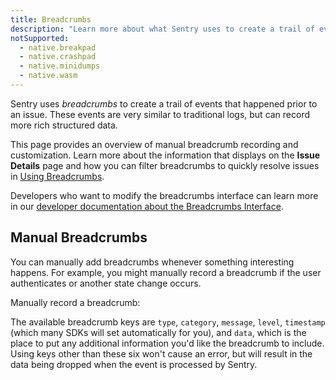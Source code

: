 ```yaml
---
title: Breadcrumbs
description: "Learn more about what Sentry uses to create a trail of events (breadcrumbs) that happened prior to an issue."
notSupported:
  - native.breakpad
  - native.crashpad
  - native.minidumps
  - native.wasm
---
```


Sentry uses _breadcrumbs_ to create a trail of events that happened prior to an issue. These events are very similar to traditional logs, but can record more rich structured data.

This page provides an overview of manual breadcrumb recording and customization. Learn more about the information that displays on the **Issue Details** page and how you can filter breadcrumbs to quickly resolve issues in [Using Breadcrumbs](/product/error-monitoring/breadcrumbs).

<Alert level="" title="Learn about SDK usage">

Developers who want to modify the breadcrumbs interface can learn more in our [developer documentation about the Breadcrumbs Interface](https://develop.sentry.dev/sdk/event-payloads/breadcrumbs/).

</Alert>

## Manual Breadcrumbs

You can manually add breadcrumbs whenever something interesting happens. For example, you might manually record a breadcrumb if the user authenticates or another state change occurs.

Manually record a breadcrumb:

<PlatformContent includePath="enriching-events/breadcrumbs/breadcrumbs-example" />

The available breadcrumb keys are `type`, `category`, `message`, `level`, `timestamp` (which many SDKs will set automatically for you), and `data`, which is the place to put any additional information you'd like the breadcrumb to include. Using keys other than these six won't cause an error, but will result in the data being dropped when the event is processed by Sentry.
